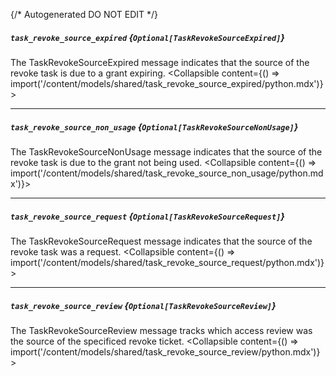 {/* Autogenerated DO NOT EDIT  */}

##### `task_revoke_source_expired` *{`Optional[TaskRevokeSourceExpired]`}*
The TaskRevokeSourceExpired message indicates that the source of the revoke task is due to a grant expiring.
<Collapsible content={() => import('/content/models/shared/task_revoke_source_expired/python.mdx')}>
</Collapsible>

---
##### `task_revoke_source_non_usage` *{`Optional[TaskRevokeSourceNonUsage]`}*
The TaskRevokeSourceNonUsage message indicates that the source of the revoke task is due to the grant not being used.
<Collapsible content={() => import('/content/models/shared/task_revoke_source_non_usage/python.mdx')}>
</Collapsible>

---
##### `task_revoke_source_request` *{`Optional[TaskRevokeSourceRequest]`}*
The TaskRevokeSourceRequest message indicates that the source of the revoke task was a request.
<Collapsible content={() => import('/content/models/shared/task_revoke_source_request/python.mdx')}>
</Collapsible>

---
##### `task_revoke_source_review` *{`Optional[TaskRevokeSourceReview]`}*
The TaskRevokeSourceReview message tracks which access review was the source of the specificed revoke ticket.
<Collapsible content={() => import('/content/models/shared/task_revoke_source_review/python.mdx')}>
</Collapsible>

